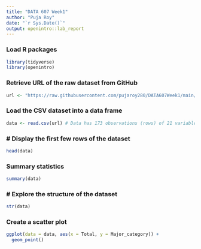 ---
title: "DATA 607 Week1"
author: "Puja Roy"
date: "`r Sys.Date()`"
output: openintro::lab_report
---

### Load R packages

```{r load-packages, message=FALSE}
library(tidyverse)
library(openintro)
```

### Retrieve URL of the raw dataset from GitHub

```{r code-chunk-label}
url <- "https://raw.githubusercontent.com/pujaroy280/DATA607Week1/main/recent-grads.csv"
```

### Load the CSV dataset into a data frame

```{r}
data <- read.csv(url) # Data has 173 observations (rows) of 21 variables (columns)

```

### # Display the first few rows of the dataset
```{r}
head(data)

```

### Summary statistics
```{r}
summary(data)
```

### # Explore the structure of the dataset
```{r}
str(data)
```

### Create a scatter plot
```{r}
ggplot(data = data, aes(x = Total, y = Major_category)) + 
  geom_point()

```